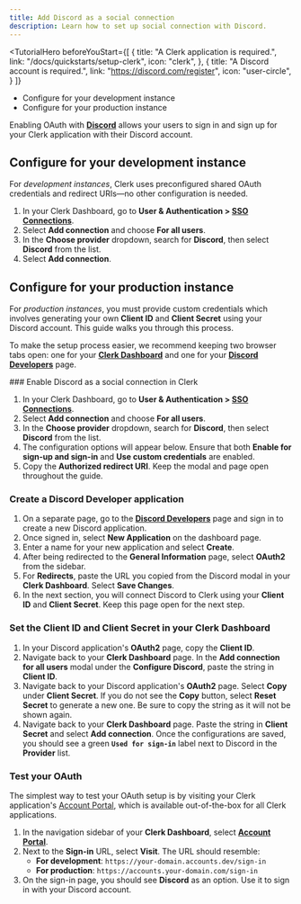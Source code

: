 ```yaml
---
title: Add Discord as a social connection
description: Learn how to set up social connection with Discord.
---
```


<TutorialHero
  beforeYouStart={[
    {
      title: "A Clerk application is required.",
      link: "/docs/quickstarts/setup-clerk",
      icon: "clerk",
    },
    {
      title: "A Discord account is required.",
      link: "https://discord.com/register",
      icon: "user-circle",
    }
  ]}
>
  - Configure for your development instance
  - Configure for your production instance
</TutorialHero>

Enabling OAuth with [**Discord**](https://discord.com/developers/docs/topics/oauth2) allows your users to sign in and sign up for your Clerk application with their Discord account.

## Configure for your development instance

For _development instances_, Clerk uses preconfigured shared OAuth credentials and redirect URIs—no other configuration is needed.

1. In your Clerk Dashboard, go to **User & Authentication > [SSO Connections](https://dashboard.clerk.com/last-active?path=user-authentication/sso-connections)**.
1. Select **Add connection** and choose **For all users**.
1. In the **Choose provider** dropdown, search for **Discord**, then select **Discord** from the list.
1. Select **Add connection**.

## Configure for your production instance

For _production instances_, you must provide custom credentials which involves generating your own **Client ID** and **Client Secret** using your Discord account. This guide walks you through this process.

To make the setup process easier, we recommend keeping two browser tabs open: one for your [**Clerk Dashboard**](https://dashboard.clerk.com/last-active?path=user-authentication/sso-connections) and one for your [**Discord Developers**](https://discord.com/developers/applications) page.

<Steps>
  ### Enable Discord as a social connection in Clerk

  1. In your Clerk Dashboard, go to **User & Authentication > [SSO Connections](https://dashboard.clerk.com/last-active?path=user-authentication/sso-connections)**.
  1. Select **Add connection** and choose **For all users**.
  1. In the **Choose provider** dropdown, search for **Discord**, then select **Discord** from the list.
  1. The configuration options will appear below. Ensure that both **Enable for sign-up and sign-in** and **Use custom credentials** are enabled.
  1. Copy the **Authorized redirect URI**. Keep the modal and page open throughout the guide.

  ### Create a Discord Developer application

  1. On a separate page, go to the [**Discord Developers**](https://discord.com/developers/applications) page and sign in to create a new Discord application.
  1. Once signed in, select **New Application** on the dashboard page.
  1. Enter a name for your new application and select **Create**.
  1. After being redirected to the **General Information** page, select **OAuth2** from the sidebar.
  1. For **Redirects**, paste the URL you copied from the Discord modal in your **Clerk Dashboard**. Select **Save Changes**.
  1. In the next section, you will connect Discord to Clerk using your **Client ID** and **Client Secret**. Keep this page open for the next step.

  ### Set the Client ID and Client Secret in your Clerk Dashboard

  1. In your Discord application's **OAuth2** page, copy the **Client ID**.
  1. Navigate back to your **Clerk Dashboard** page. In the **Add connection for all users** modal under the **Configure Discord**, paste the string in **Client ID**.
  1. Navigate back to your Discord application's **OAuth2** page. Select  **Copy** under **Client Secret**. If you do not see the **Copy** button, select **Reset Secret** to generate a new one. Be sure to copy the string as it will not be shown again.
  1. Navigate back to your **Clerk Dashboard** page. Paste the string in **Client Secret** and select **Add connection**. Once the configurations are saved, you should see a green **`Used for sign-in`** label next to Discord in the **Provider** list.

  ### Test your OAuth

  The simplest way to test your OAuth setup is by visiting your Clerk application's [Account Portal](/docs/customization/account-portal/overview), which is available out-of-the-box for all Clerk applications.

  1. In the navigation sidebar of your **Clerk Dashboard**, select [**Account Portal**](https://dashboard.clerk.com/last-active?path=account-portal).
  1. Next to the **Sign-in** URL, select **Visit**. The URL should resemble:
     - **For development**: `https://your-domain.accounts.dev/sign-in`
     - **For production**: `https://accounts.your-domain.com/sign-in`
  1. On the sign-in page, you should see **Discord** as an option. Use it to sign in with your Discord account.
</Steps>

